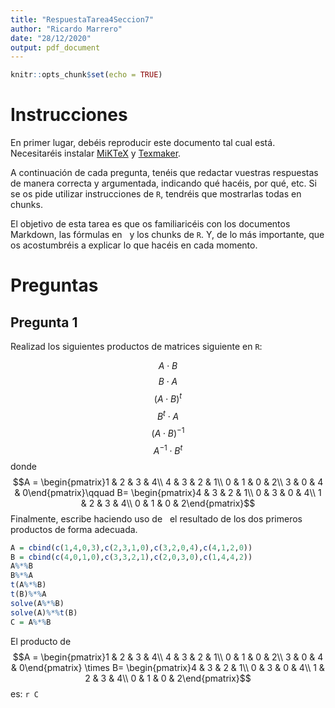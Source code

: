 ```yaml
---
title: "RespuestaTarea4Seccion7"
author: "Ricardo Marrero"
date: "28/12/2020"
output: pdf_document
---
```


```r
knitr::opts_chunk$set(echo = TRUE)
```

# Instrucciones

En primer lugar, debéis reproducir este documento tal cual está. Necesitaréis instalar [MiKTeX](https://miktex.org/download) y [Texmaker](http://www.xm1math.net/texmaker/).

A continuación de cada pregunta, tenéis que redactar vuestras respuestas de manera correcta y argumentada, indicando qué hacéis, por qué, etc. Si se os pide utilizar instrucciones de `R`, tendréis que mostrarlas todas en chunks.

El objetivo de esta tarea es que os familiaricéis con los documentos Markdown, las fórmulas en \LaTeX\   y los chunks de `R`. Y, de lo más importante, que os acostumbréis a explicar lo que hacéis en cada momento.


# Preguntas

## Pregunta 1

Realizad los siguientes productos de matrices siguiente en `R`:

$$A\cdot B$$
$$B\cdot A$$
$$(A\cdot B)^t$$
$$B^t\cdot A$$
$$(A\cdot B)^{-1}$$
$$A^{-1}\cdot B^t$$
donde
$$A = \begin{pmatrix}1 & 2 & 3 & 4\\ 4 & 3 & 2 & 1\\ 0 & 1 & 0 & 2\\ 3 & 0 & 4 & 0\end{pmatrix}\qquad B= \begin{pmatrix}4 & 3 & 2 & 1\\ 0 & 3 & 0 & 4\\ 1 & 2 & 3 & 4\\ 0 & 1 & 0 & 2\end{pmatrix}$$
Finalmente, escribe haciendo uso de \LaTeX\  el resultado de los dos primeros productos de forma adecuada.

```r
A = cbind(c(1,4,0,3),c(2,3,1,0),c(3,2,0,4),c(4,1,2,0))
B = cbind(c(4,0,1,0),c(3,3,2,1),c(2,0,3,0),c(1,4,4,2))
A%*%B
B%*%A
t(A%*%B)
t(B)%*%A
solve(A%*%B)
solve(A)%*%t(B)
C = A%*%B
```

El producto de $$A = \begin{pmatrix}1 & 2 & 3 & 4\\ 4 & 3 & 2 & 1\\ 0 & 1 & 0 & 2\\ 3 & 0 & 4 & 0\end{pmatrix} \times B= \begin{pmatrix}4 & 3 & 2 & 1\\ 0 & 3 & 0 & 4\\ 1 & 2 & 3 & 4\\ 0 & 1 & 0 & 2\end{pmatrix}$$
es: `r C`

 



